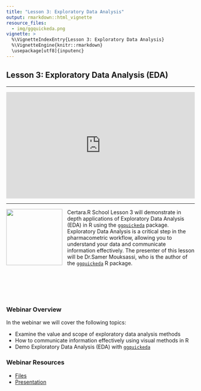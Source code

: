 ```yaml
---
title: "Lesson 3: Exploratory Data Analysis"
output: rmarkdown::html_vignette
resource_files:
  - img/ggquickeda.png
vignette: >
  %\VignetteIndexEntry{Lesson 3: Exploratory Data Analysis}
  %\VignetteEngine{knitr::rmarkdown}
  \usepackage[utf8]{inputenc}
---
```


## Lesson 3: Exploratory Data Analysis (EDA)

---

<div style="padding:56.25% 0 0 0;position:relative;"><iframe src="https://player.vimeo.com/video/723039084?h=20d0e9068a&amp;badge=0&amp;autopause=0&amp;player_id=0&amp;app_id=58479" frameborder="0" allow="autoplay; fullscreen; picture-in-picture" allowfullscreen style="position:absolute;top:0;left:0;width:100%;height:100%;" title="Certara. R School Lesson 3 - EDA"></iframe></div><script src="https://player.vimeo.com/api/player.js"></script>

---

<a href = "https://smouksassi.github.io/ggquickeda/"><img src='img/ggquickeda.png' align="left" style = "height: 150px; padding-right: 10px;"/></a>

Certara.R School Lesson 3 will demonstrate in depth applications of Exploratory Data Analysis (EDA) in R using the [`ggquickeda`](https://smouksassi.github.io/ggquickeda/) package. Exploratory Data Analysis is a critical step in the pharmacometric workflow, allowing you to understand your data and communicate information effectively. The presenter of this lesson will be Dr.Samer Mouksassi, who is the author of the [`ggquickeda`](https://smouksassi.github.io/ggquickeda/) R package.

<br></br>
<br></br>


### Webinar Overview

In the webinar we will cover the following topics:

* Examine the value and scope of exploratory data analysis methods
* How to communicate information effectively using visual methods in R
* Demo Exploratory Data Analysis (EDA) with [`ggquickeda`](https://smouksassi.github.io/ggquickeda/)

### Webinar Resources

* [Files](https://github.com/certara/R-Certara/tree/master/inst/Certara_R_School/Lesson_3)
* [Presentation](https://certara-training.s3.amazonaws.com/Certara.R+School/Lesson+3+-+EDA/Certara+R+School+Lesson+3.pdf)
